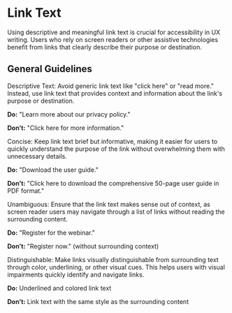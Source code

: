 # Link Text

Using descriptive and meaningful link text is crucial for accessibility in UX writing. Users who rely on screen readers or other assistive technologies benefit from links that clearly describe their purpose or destination.

## General Guidelines

Descriptive Text: Avoid generic link text like "click here" or "read more." Instead, use link text that provides context and information about the link's purpose or destination.

**Do:** "Learn more about our privacy policy."

**Don’t:** "Click here for more information."

Concise: Keep link text brief but informative, making it easier for users to quickly understand the purpose of the link without overwhelming them with unnecessary details.

**Do:** "Download the user guide."

**Don’t:** "Click here to download the comprehensive 50-page user guide in PDF format."

Unambiguous: Ensure that the link text makes sense out of context, as screen reader users may navigate through a list of links without reading the surrounding content.

**Do:** "Register for the webinar."

**Don’t:** "Register now." (without surrounding context)

Distinguishable: Make links visually distinguishable from surrounding text through color, underlining, or other visual cues. This helps users with visual impairments quickly identify and navigate links.

**Do:** Underlined and colored link text

**Don’t:** Link text with the same style as the surrounding content